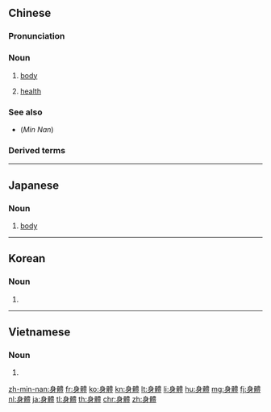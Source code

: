 {{also|身体}}
==Chinese==
{{zh-forms|s=身体}}

===Pronunciation===
{{zh-pron
|m=shēntǐ
|ma=y
|c=san1 tai2
|h=pfs=sṳ̂n-thí
|md=sĭng-tā̤
|mn=sin-thé
|mn-t=sing1 ti2
|w=1sen thi
|cat=n
}}

===Noun===
{{zh-noun}}

# {{lb|zh|anatomy}} [[body]]
#: {{zh-x|身體 素質|[[physique]]}}
# [[health]]
#: {{zh-x|祝 你 身體 健康，萬事如意。|Wish you good '''health''', and all the best.}}

===See also===
* (''Min Nan'') {{zh-l|身軀|tr=[[sin-khu]]}}

===Derived terms===
{{zh-der|身體力行|身體形象|身體意象}}

{{zh-cat|Beginning|Anatomy}}

----

==Japanese==
{{ja-kanjitab|しん|たい|yomi=on}}

===Noun===
{{ja-noun|しんたい|shin=身体}}

# {{lb|ja|anatomy|sort=しんたい}} [[body]]

----

==Korean==
{{ko-hanjatab}}

===Noun===
{{ko-noun|sc=Kore|hangeul=신체|rv=}}

# {{hanja form of|신체|the human [[body]]}}

----

==Vietnamese==
{{vi-hantutab}}

===Noun===
{{vi-hantu}}

# {{han tu form of|thân thể|[[body]]}}

[[zh-min-nan:身體]]
[[fr:身體]]
[[ko:身體]]
[[kn:身體]]
[[lt:身體]]
[[li:身體]]
[[hu:身體]]
[[mg:身體]]
[[fj:身體]]
[[nl:身體]]
[[ja:身體]]
[[tl:身體]]
[[th:身體]]
[[chr:身體]]
[[zh:身體]]